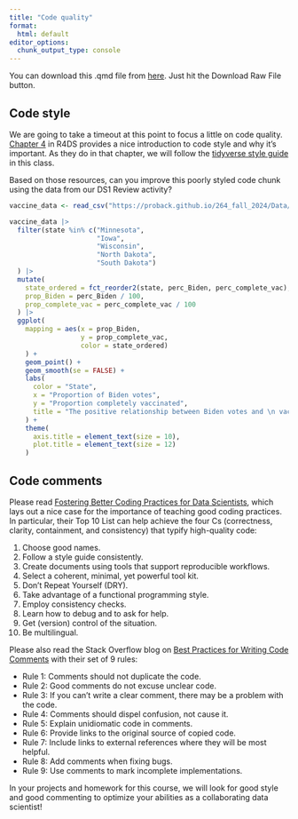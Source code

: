 ```yaml
---
title: "Code quality"
format:
  html: default
editor_options: 
  chunk_output_type: console
---
```


You can download this .qmd file from [here](https://github.com/proback/264_fall_2024/blob/main/04_code_quality.qmd).  Just hit the Download Raw File button.


## Code style

We are going to take a timeout at this point to focus a little on code quality.  [Chapter 4](https://r4ds.hadley.nz/workflow-style) in R4DS provides a nice introduction to code style and why it's important.  As they do in that chapter, we will follow the [tidyverse style guide](https://style.tidyverse.org/) in this class.

Based on those resources, can you improve this poorly styled code chunk using the data from our DS1 Review activity?

```r
vaccine_data <- read_csv("https://proback.github.io/264_fall_2024/Data/vaccinations_2021.csv")

vaccine_data |>
  filter(state %in% c("Minnesota", 
                      "Iowa", 
                      "Wisconsin", 
                      "North Dakota", 
                      "South Dakota")
  ) |>
  mutate(
    state_ordered = fct_reorder2(state, perc_Biden, perc_complete_vac),
    prop_Biden = perc_Biden / 100,
    prop_complete_vac = perc_complete_vac / 100
  ) |>
  ggplot(
    mapping = aes(x = prop_Biden, 
                  y = prop_complete_vac, 
                  color = state_ordered)
    ) +
    geom_point() +
    geom_smooth(se = FALSE) +
    labs(
      color = "State", 
      x = "Proportion of Biden votes",
      y = "Proportion completely vaccinated",
      title = "The positive relationship between Biden votes and \n vaccination rates by county differs by state"
    ) +               
    theme(
      axis.title = element_text(size = 10),
      plot.title = element_text(size = 12)
    )  
```


## Code comments

Please read [Fostering Better Coding Practices for Data Scientists](https://hdsr.mitpress.mit.edu/pub/8wsiqh1c/release/4), which lays out a nice case for the importance of teaching good coding practices.  In particular, their Top 10 List can help achieve the four Cs (correctness, clarity, containment, and consistency) that typify high-quality code:

1. Choose good names.
2. Follow a style guide consistently.
3. Create documents using tools that support reproducible workflows.
4. Select a coherent, minimal, yet powerful tool kit.
5. Don’t Repeat Yourself (DRY).
6. Take advantage of a functional programming style.
7. Employ consistency checks.
8. Learn how to debug and to ask for help.
9. Get (version) control of the situation.
10. Be multilingual.

Please also read the Stack Overflow blog on [Best Practices for Writing Code Comments](https://stackoverflow.blog/2021/12/23/best-practices-for-writing-code-comments/) with their set of 9 rules:

- Rule 1: Comments should not duplicate the code.
- Rule 2: Good comments do not excuse unclear code.
- Rule 3: If you can't write a clear comment, there may be a problem with the code.
- Rule 4: Comments should dispel confusion, not cause it.
- Rule 5: Explain unidiomatic code in comments.
- Rule 6: Provide links to the original source of copied code.
- Rule 7: Include links to external references where they will be most helpful.
- Rule 8: Add comments when fixing bugs.
- Rule 9: Use comments to mark incomplete implementations.

In your projects and homework for this course, we will look for good style and good commenting to optimize your abilities as a collaborating data scientist!

